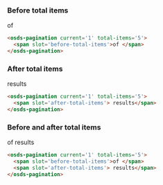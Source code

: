 
### Before total items
<Canvas withSource="none">
  <osds-pagination current='1' total-items='5'>
    <span slot='before-total-items'>of </span>
  </osds-pagination>
</Canvas >

```html
<osds-pagination current='1' total-items='5'>
  <span slot='before-total-items'>of </span>
</osds-pagination>
```

### After total items
<Canvas withSource="none">
  <osds-pagination current='1' total-items='5'>
    <span slot='after-total-items'> results</span>
  </osds-pagination>
</Canvas >

```html
<osds-pagination current='1' total-items='5'>
  <span slot='after-total-items'> results</span>
</osds-pagination>
```

### Before and after total items
<Canvas withSource="none">
  <osds-pagination current='1' total-items='5'>
    <span slot='before-total-items'>of </span>
    <span slot='after-total-items'> results</span>
  </osds-pagination>
</Canvas >

```html
<osds-pagination current='1' total-items='5'>
  <span slot='before-total-items'>of </span>
  <span slot='after-total-items'> results</span>
</osds-pagination>
```
